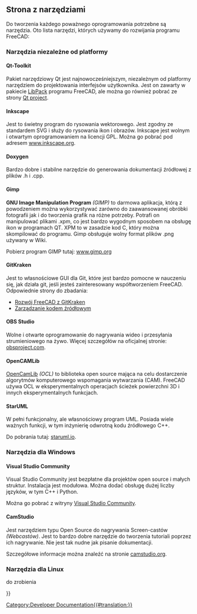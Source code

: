 <languages/>

{{Docnav/pl
|[[Third_Party_Libraries/pl|Biblioteki zewnętrzne]]
|[[Tracker/pl|Tracker]]
}}

{{TOCright}}

<span id="Tool_Page"></span>
==Strona z narzędziami==

Do tworzenia każdego poważnego oprogramowania potrzebne są narzędzia. Oto lista narzędzi, których używamy do rozwijania programu FreeCAD:

<span id="Platform_independent_tools"></span>
===Narzędzia niezależne od platformy===

==== Qt-Toolkit ====

Pakiet narzędziowy Qt jest najnowocześniejszym, niezależnym od platformy narzędziem do projektowania interfejsów użytkownika. Jest on zawarty w pakiecie [[Third_Party_Libraries#LibPack|LibPack]] programu FreeCAD, ale można go również pobrać ze strony [https://qt-project.org/downloads Qt project].

<span id="Inkscape"></span>
====Inkscape====

Jest to świetny program do rysowania wektorowego. Jest zgodny ze standardem SVG i służy do rysowania ikon i obrazów. Inkscape jest wolnym i otwartym oprogramowaniem na licencji GPL. Można go pobrać pod adresem [https://inkscape.org www.inkscape.org].

<span id="Doxygen"></span>
====Doxygen====

Bardzo dobre i stabilne narzędzie do generowania dokumentacji źródłowej z plików .h i .cpp.

<span id="Gimp"></span>
====Gimp====

'''GNU Image Manipulation Program''' ''(GIMP)'' to darmowa aplikacja, którą z powodzeniem można wykorzystywać zarówno do zaawansowanej obróbki fotografii jak i do tworzenia grafik na różne potrzeby. Potrafi on manipulować plikami .xpm, co jest bardzo wygodnym sposobem na obsługę ikon w programach QT. XPM to w zasadzie kod C, który można skompilować do programu. Gimp obsługuje wolny format plików .png używany w Wiki.

Pobierz program GIMP tutaj: [https://gimp.org www.gimp.org]

<span id="Gitkraken"></span>
====GitKraken====

Jest to własnościowe GUI dla Git, które jest bardzo pomocne w nauczeniu się, jak działa git, jeśli jesteś zainteresowany współtworzeniem FreeCAD. Odpowiednie strony do zbadania:
* [[Developing_FreeCAD_with_GitKraken/pl|Rozwój FreeCAD z GitKraken]]
* [[Source_code_management/pl|Zarządzanie kodem źródłowym]]

<span id="OBS_Studio"></span>
====OBS Studio====

Wolne i otwarte oprogramowanie do nagrywania wideo i przesyłania strumieniowego na żywo. Więcej szczegółów na oficjalnej stronie: [https://obsproject.com/ obsproject.com].

<span id="OpenCamLib"></span>
====OpenCAMLib====

[[OpenCamLib/pl|OpenCamLib]] ''(OCL)'' to biblioteka open source mająca na celu dostarczenie algorytmów komputerowego wspomagania wytwarzania (CAM). FreeCAD używa OCL w eksperymentalnych operacjach ścieżek powierzchni 3D i innych eksperymentalnych funkcjach. 

<span id="StarUML"></span>
====StarUML====

W pełni funkcjonalny, ale własnościowy program UML. Posiada wiele ważnych funkcji, w tym inżynierię odwrotną kodu źródłowego C++.

Do pobrania tutaj: [https://staruml.io staruml.io].

<span id="Tools_on_Windows"></span>
===Narzędzia dla Windows===

<span id="Visual_Studio_Community"></span>
====Visual Studio Community====

Visual Studio Community jest bezpłatne dla projektów open source i małych struktur. Instalacja jest modułowa. Można dodać obsługę dużej liczby języków, w tym C++ i Python.

Można go pobrać z witryny [https://visualstudio.microsoft.com/fr/vs/community Visual Studio Community].

<span id="CamStudio"></span>
====CamStudio====

Jest narzędziem typu Open Source do nagrywania Screen-castów ''(Webcastów)''. Jest to bardzo dobre narzędzie do tworzenia tutoriali poprzez ich nagrywanie. Nie jest tak nudne jak pisanie dokumentacji.

Szczegółowe informacje można znaleźć na stronie [https://camstudio.org camstudio.org].

<span id="Tools_on_Linux"></span>
===Narzędzia dla Linux===

do zrobienia


{{Docnav/pl
|[[Third_Party_Libraries/pl|Biblioteki zewnętrzne]]
|[[Tracker/pl|Tracker]]
}}

{{Userdocnavi{{#translation:}}}}
[[Category:Developer Documentation{{#translation:}}]]
{{clear}}